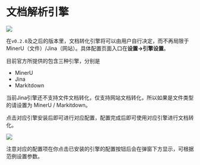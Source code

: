 
# 文档解析引擎

![](https://qingyon-revornix-public.oss-cn-beijing.aliyuncs.com/images/202507301354538.png)

在`v0.2.0`及之后的版本里，文档转化引擎将可以由用户自行决定，而不再局限于MinerU（文件）/Jina（网站）。具体配置页面入口在**设置->引擎设置**。

目前官方所提供的包含三种引擎，分别是

- MinerU
- Jina
- Markitdown

<Callout type="warning">
当前Jina引擎还不支持文件文档转化，仅支持网站文档转化，所以如果是文件类型的请设置为 MinerU / Markitdown。
</Callout>

点击对应引擎安装后即可进行对应配置，配置完成后即可使用对应引擎进行文档转化。

![](https://qingyon-revornix-public.oss-cn-beijing.aliyuncs.com/images/202507301355522.png)

注意对应的配置项在你点击已安装的引擎的配置按钮后会在弹窗下方显示，可根据范例设置参数。